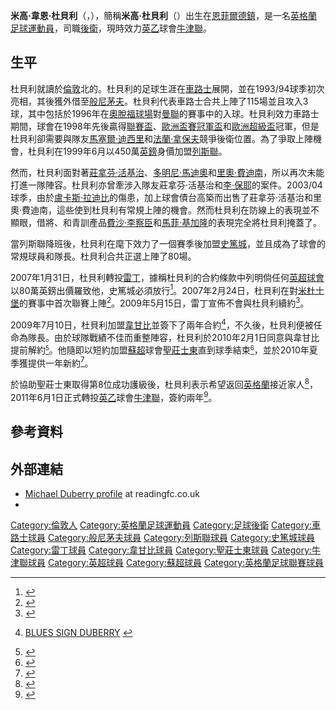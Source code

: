 {{noteTA|G1=足球|G2=英超|G3=FAcup|G4=蘇超|G5=列斯聯
|T=zh-hans:迈克尔·杜伯里;zh-hk:米高·杜貝利;zh-tw:米高·杜貝利;
|1=zh-hans:迈克尔·杜伯里;zh-hk:米高·杜貝利;zh-tw:米高·杜貝利;
|2=zh-hans:杜伯里;zh-hk:杜貝利;zh-tw:杜貝利;
|3=zh-cn:老特拉福德球场; zh-tw:老特拉福球場; zh-hk:奧脫福球場;
|4=zh-hans:欧洲优胜者杯; zh-hant:歐洲盃賽冠軍盃;
|5=zh-hans:马塞尔·德塞利;zh-hk:馬塞爾·迪西里;zh-tw:馬塞爾·德塞利;
|6=zh-hans:弗兰克·勒伯夫; zh-hk:法蘭·拿保夫;
}}
{{Infobox Football biography
|          playername = 米高·杜貝利<br>''Michael Duberry''
|               image = [[File:Michael_Duberry.png|150px]]
|            fullname = Michael Wayne Duberry
|         dateofbirth = {{birth date and age|1975|10|14|df=yes}}
|         cityofbirth =[[恩菲爾德鎮|恩菲爾德鎮]]
|      countryofbirth = [[英格蘭|英格蘭]]
|              height = {{height|ft=6|in=1}}
|            position = [[後衛_(足球)|後衛]]
|         currentclub = [[牛津联足球俱乐部|牛津聯]]
|          clubnumber = ''TBA''
|          youthyears = 
|          youthclubs = 
|               years = 1993–99<br />1995<br />1999–05<br />2004–05<br />2005–07<br />2007–09<br />2009–10<br />2010–11<br />2011–
|               clubs = [[車路士足球會|車路士]]<br />→ [[般尼茅夫足球會|般尼茅夫]]<br />[[列斯聯足球會|列斯聯]]<br />→ [[史篤城足球會|史篤城]]<br />[[史篤城足球會|史篤城]]<br />[[雷丁足球會|雷丁]]<br />[[韋甘比足球會|韋甘比]]<br />[[圣庄士东足球俱乐部|聖莊士東]]<br />[[牛津联足球俱乐部|牛津聯]]
|         caps(goals) = 87 (1)<br />{{0}}7 (0)<br />57 (4)<br />15 (0)<br />80 (1)<br />48 (0)<br />18 (0)<br />50 (1)<br />{{0}}0 (0)
|       nationalyears = 
|        nationalteam = 
| nationalcaps(goals) = 
|            pcupdate = 2011年6月2日 (四) 03:41 (UTC)
|            ntupdate = 
}}
'''米高·韋恩·杜貝利'''（{{lang-en|'''Michael Wayne Duberry'''}}，{{bd|1975年|10月14日|catIdx=Duberry, Michael}}），簡稱'''米高·杜貝利'''（{{lang-en|'''Michael Duberry'''}}）出生在[[恩菲爾德鎮|恩菲爾德鎮]]，是一名[[英格蘭|英格蘭]][[足球|足球]][[運動員|運動員]]，司職[[後衛_(足球)|後衛]]，現時效力[[英乙|英乙]]球會[[牛津联足球俱乐部|牛津聯]]。

==生平==
杜貝利就讀於[[倫敦|倫敦]]北的{{Link-en|恩菲爾德文法學校|Enfield Grammar School}}。杜貝利的足球生涯在[[車路士足球會|車路士]]展開，並在1993/94球季初次亮相，其後獲外借至[[般尼茅夫足球會|般尼茅夫]]。杜貝利代表車路士合共上陣了115場並且攻入3球，其中包括於1996年在[[奧脫福球場|奧脫福球場]]對[[曼聯足球會|曼聯]]的賽事中的入球。杜貝利效力車路士期間，球會在1998年先後贏得[[英格蘭聯賽盃|聯賽盃]]、[[歐洲盃賽冠軍盃|歐洲盃賽冠軍盃]]和[[歐洲超級盃|歐洲超級盃]]冠軍，但是杜貝利卻需要與隊友[[馬塞爾·迪西里|馬塞爾·迪西里]]和[[法蘭·拿保夫|法蘭·拿保夫]]競爭後衛位置。為了爭取上陣機會，杜貝利在1999年6月以450萬[[英鎊|英鎊]]身價加盟[[列斯聯足球會|列斯聯]]。

然而，杜貝利面對著[[莊拿芬·活基治|莊拿芬·活基治]]、[[多明尼·馬迪奧|多明尼·馬迪奧]]和[[里奧·費迪南|里奧·費迪南]]，所以再次未能打進一隊陣容。杜貝利亦曾牽涉入隊友莊拿芬·活基治和[[李·保耶|李·保耶]]的案件。2003/04球季，由於[[盧卡斯·拉迪比|盧卡斯·拉迪比]]的傷患，加上球會債台高築而出售了莊拿芬·活基治和里奧·費迪南，這些使到杜貝利有常規上陣的機會。然而杜貝利在防線上的表現並不顯眼，借將{{Link-en|蘇馬拉·卡馬拉|Zoumana Camara}}、{{Link-en|迪迪埃·多美|Didier Domi}}和青訓產品[[費沙·李察臣|費沙·李察臣]]和[[馬菲·基加隆|馬菲·基加隆]]的表現完全將杜貝利掩蓋了。

當列斯聯降班後，杜貝利在{{Link-en|奇雲·布力維爾|Kevin Blackwell}}麾下效力了一個賽季後加盟[[史篤城足球會|史篤城]]，並且成為了球會的常規球員和隊長。杜貝利合共正選上陣了80場。

2007年1月31日，杜貝利轉投[[雷丁足球會|雷丁]]，據稱杜貝利的合約條款中列明倘任何[[英格蘭足球超級聯賽|英超球會]]以80萬英鎊出價羅致他，史篤城必須放行<ref>{{en}}{{cite news|date=2007-01-31 |url=http://www.readingfc.premiumtv.co.uk/page/NewsDetail/0,,10306~973891,00.html |title=Duberry has completed his transfer to join Royals |work=readingfc.co.uk |accessdate=2007-01-31 |deadurl=yes |archiveurl=https://web.archive.org/web/20120531070339/http://www.readingfc.co.uk/page/NewsDetail/0%2C%2C10306~973891%2C00.html |archivedate=2012-05-31 }}</ref>。2007年2月24日，杜貝利在對[[米杜士堡足球會|米杜士堡]]的賽事中首次聯賽上陣<ref>{{en}}{{cite news | date=2007-02-24 | url=http://news.bbc.co.uk/sport1/hi/football/eng_prem/6371343.stm | title=Middlesbrough 2-1 Reading | publisher=[[BBC_News|BBC News]] | accessdate=2007-03-30 | archive-date=2007-03-15 | archive-url=https://web.archive.org/web/20070315032308/http://news.bbc.co.uk/sport1/hi/football/eng_prem/6371343.stm | dead-url=no }}</ref>。2009年5月15日，雷丁宣佈不會與杜貝利續約<ref>{{en}}{{cite news|date=2009-05-15 |url=http://www.readingfc.co.uk/page/NewsDetail/0,,10306~1659038,00.html |title=Murty and Marcus among those to leave |publisher=BBC News |accessdate=2009-05-15 |deadurl=yes |archiveurl=https://web.archive.org/web/20120314020554/http://www.readingfc.co.uk/page/NewsDetail/0%2C%2C10306~1659038%2C00.html |archivedate=2012-03-14 }}</ref>。

2009年7月10日，杜貝利加盟[[韋甘比足球會|韋甘比]]並簽下了兩年合約<ref>{{en}}[http://www.wycombewanderers.co.uk/page/LatestNews/0,,10430~1718507,00.html BLUES SIGN DUBERRY ] {{webarchive|url=https://web.archive.org/web/20110719140716/http://www.wycombewanderers.co.uk/page/LatestNews/0%2C%2C10430~1718507%2C00.html |date=2011-07-19 }}</ref>，不久後，杜貝利便被任命為隊長。由於球隊戰績不佳而重整陣容，杜貝利於2010年2月1日同意與韋甘比提前解約<small><ref>{{cite news |language=en |url=http://www.skysports.com/story/0,19528,12875_5910049,00.html |title=Duberry departs Wanderers |publisher=Sky Sports |date=2010-02-01 |accessdate=2010-02-02 |archive-date=2010-04-21 |archive-url=https://web.archive.org/web/20100421165059/http://www.skysports.com/story/0,19528,12875_5910049,00.html |dead-url=no }}</ref></small>。他隨即以短約加盟[[蘇超|蘇超]]球會[[圣庄士东足球俱乐部|聖莊士東]]直到球季結束<small><ref>{{cite news |language=en |url=http://www.skysports.com/story/0,19528,11781_5920385,00.html |title=Saints snap up Duberry |publisher=Sky Sports |date=2010-02-05 |accessdate=2010-02-06 |archive-date=2016-03-10 |archive-url=https://web.archive.org/web/20160310092053/http://www.skysports.com/story/0,19528,11781_5920385,00.html |dead-url=no }}</ref></small>，並於2010年夏季獲提供一年新約<ref>{{cite news |language=en |url=http://news.bbc.co.uk/sport2/hi/football/teams/s/st_johnstone/8710034.stm |title=Michael Duberry signs one-year deal with St Johnstone |publisher=''[[BBC_Sport|BBC Sport]]'' |date=2010-05-27 |accessdate=2011-06-02 |archive-date=2019-11-11 |archive-url=https://web.archive.org/web/20191111102703/http://news.bbc.co.uk/sport2/hi/football/teams/s/st_johnstone/8710034.stm |dead-url=no }}</ref>。

於協助聖莊士東取得第8位成功護級後，杜貝利表示希望返回[[英格蘭|英格蘭]]接近家人<ref>{{cite news |language=en |url=http://news.bbc.co.uk/sport2/hi/football/13582272.stm |title=Michael Duberry heads south after time at St Johnstone |publisher=''[[BBC_Sport|BBC Sport]]'' |date=2011-05-27 |accessdate=2011-06-02 |archive-date=2011-06-02 |archive-url=https://web.archive.org/web/20110602041101/http://news.bbc.co.uk/sport2/hi/football/13582272.stm |dead-url=no }}</ref>，2011年6月1日正式轉投[[英乙|英乙]]球會[[牛津联足球俱乐部|牛津聯]]，簽約兩年<ref>{{cite news |language=en |url=http://news.bbc.co.uk/sport2/hi/football/13618936.stm |title=Defender Michael Duberry signs for Oxford United |publisher=''[[BBC_Sport|BBC Sport]]'' |date=2011-06-01 |accessdate=2011-06-02 |archive-date=2011-07-28 |archive-url=https://web.archive.org/web/20110728211230/http://news.bbc.co.uk/sport2/hi/football/13618936.stm |dead-url=no }}</ref>。

==參考資料==
{{reflist}}

==外部連結==
*[https://web.archive.org/web/20080516230539/http://www.readingfc.premiumtv.co.uk/page/ProfilesDetail/0,,10306~5714,00.html Michael Duberry profile] at readingfc.co.uk
*{{soccerbase|2175|name=米高·杜貝利}}

{{DEFAULTSORT:Duberry, Michael}}
[[Category:倫敦人|Category:倫敦人]]
[[Category:英格蘭足球運動員|Category:英格蘭足球運動員]]
[[Category:足球後衛|Category:足球後衛]]
[[Category:車路士球員|Category:車路士球員]]
[[Category:般尼茅夫球員|Category:般尼茅夫球員]]
[[Category:列斯聯球員|Category:列斯聯球員]]
[[Category:史篤城球員|Category:史篤城球員]]
[[Category:雷丁球員|Category:雷丁球員]]
[[Category:韋甘比球員|Category:韋甘比球員]]
[[Category:聖莊士東球員|Category:聖莊士東球員]]
[[Category:牛津聯球員|Category:牛津聯球員]]
[[Category:英超球員|Category:英超球員]]
[[Category:蘇超球員|Category:蘇超球員]]
[[Category:英格蘭足球聯賽球員|Category:英格蘭足球聯賽球員]]